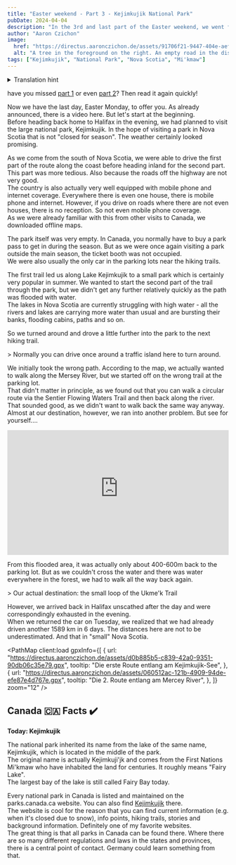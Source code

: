 ```yaml
---
title: "Easter weekend - Part 3 - Kejimkujik National Park"
pubDate: 2024-04-04
description: "In the 3rd and last part of the Easter weekend, we went for a walk in Kejimkujik National Park. The park was empty and we had the hiking trails almost to ourselves. But see for yourself."
author: "Aaron Czichon"
image:
  href: "https://directus.aaronczichon.de/assets/91706f21-9447-404e-aef8-912e014f93df.jpg?quality=70&width=1600"
  alt: "A tree in the foreground on the right. An empty road in the distance and a meadow in front of it."
tags: ["Kejimkujik", "National Park", "Nova Scotia", "Mi'kmaw"]
---
```



<details>
  <summary>Translation hint</summary>
  We implemented the English version of this blog for you in June. We will publish
  all new blog entries also in English. Every entry before Jun 24th 2024 is automatically
  translated through DeepL. So please apologize if the translation is not perfect.
  If you want to read the original German entry, please switch to the German version
  of our blog.
</details>

have you missed [part 1](https://canada.aaronczichon.de/blog/05-good-friday/) or even [part 2](https://canada.aaronczichon.de/blog/06-eastern-part-2/)? Then read it again quickly!

Now we have the last day, Easter Monday, to offer you. As already announced, there is a video here. But let's start at the beginning.  
Before heading back home to Halifax in the evening, we had planned to visit the large national park, Kejimkujik. In the hope of visiting a park in Nova Scotia that is not "closed for season". The weather certainly looked promising.

<DirectusImage assetId="0302a9fd-8566-4e97-a701-447092fd8740" />

As we come from the south of Nova Scotia, we were able to drive the first part of the route along the coast before heading inland for the second part. This part was more tedious. Also because the roads off the highway are not very good.  
The country is also actually very well equipped with mobile phone and internet coverage. Everywhere there is even one house, there is mobile phone and internet. However, if you drive on roads where there are not even houses, there is no reception. So not even mobile phone coverage.  
As we were already familiar with this from other visits to Canada, we downloaded offline maps.

The park itself was very empty. In Canada, you normally have to buy a park pass to get in during the season. But as we were once again visiting a park outside the main season, the ticket booth was not occupied.  
We were also usually the only car in the parking lots near the hiking trails.

<DirectusImage assetId="40f8769c-1bba-471f-b5a6-2e6a43a5acc1" />

The first trail led us along Lake Kejimkujik to a small park which is certainly very popular in summer. We wanted to start the second part of the trail through the park, but we didn't get any further relatively quickly as the path was flooded with water.  
The lakes in Nova Scotia are currently struggling with high water - all the rivers and lakes are carrying more water than usual and are bursting their banks, flooding cabins, paths and so on.

<DirectusImage assetId="f17e1e7a-1425-4638-9f38-e2dc0625916e" />
<DirectusImage assetId="0ad3319e-8d3d-44e3-b22e-bc41d94f65fd" />

So we turned around and drove a little further into the park to the next hiking trail.

<DirectusImage assetId="07599f64-bd9e-4c78-a79c-a4831578237b" />> Normally you
can drive once around a traffic island here to turn around.

We initially took the wrong path. According to the map, we actually wanted to walk along the Mersey River, but we started off on the wrong trail at the parking lot.  
That didn't matter in principle, as we found out that you can walk a circular route via the Sentier Flowing Waters Trail and then back along the river. That sounded good, as we didn't want to walk back the same way anyway.  
Almost at our destination, however, we ran into another problem. But see for yourself....

<div style="position: relative; padding-top: 56.25%;">
  <iframe
    src="https://customer-rnx58v5rm01lsk0m.cloudflarestream.com/26fdb9da57566624e1feac7b879f4376/iframe?poster=https%3A%2F%2Fcustomer-rnx58v5rm01lsk0m.cloudflarestream.com%2F26fdb9da57566624e1feac7b879f4376%2Fthumbnails%2Fthumbnail.jpg%3Ftime%3D%26height%3D600"
    loading="lazy"
    style="border: none; position: absolute; top: 0; left: 0; height: 100%; width: 100%;"
    allow="accelerometer; gyroscope; autoplay; encrypted-media; picture-in-picture;"
    allowfullscreen="true"
  ></iframe>
</div>

From this flooded area, it was actually only about 400-600m back to the parking lot. But as we couldn't cross the water and there was water everywhere in the forest, we had to walk all the way back again.

<DirectusImage assetId="44509a0c-6ba5-4b05-b0cf-e6bba9cc4beb" />> Our actual
destination: the small loop of the Ukme'k Trail

However, we arrived back in Halifax unscathed after the day and were correspondingly exhausted in the evening.  
When we returned the car on Tuesday, we realized that we had already driven another 1589 km in 6 days. The distances here are not to be underestimated. And that in "small" Nova Scotia.

<PathMap
  client:load
  gpxInfo={[
    {
      url: "https://directus.aaronczichon.de/assets/d0b885b5-c839-42a0-9351-90db06c35e79.gpx",
      tooltip: "Die erste Route entlang am Kejimkujik-See",
    },
    {
      url: "https://directus.aaronczichon.de/assets/060512ac-121b-4909-94de-efe87e4d767e.gpx",
      tooltip: "Die 2. Route entlang am Mercey River",
    },
  ]}
  zoom="12"
/>

## Canada 🇨🇦 Facts ✔️

**Today: Kejimkujik**

The national park inherited its name from the lake of the same name, Kejimkujik, which is located in the middle of the park.  
The original name is actually Kejimkuji'jk and comes from the First Nations Mi'kmaw who have inhabited the land for centuries. It roughly means "Fairy Lake".  
The largest bay of the lake is still called Fairy Bay today.

Every national park in Canada is listed and maintained on the parks.canada.ca website. You can also find [Kejimkujik](https://parks.canada.ca/pn-np/ns/kejimkujik) there.  
The website is cool for the reason that you can find current information (e.g. when it's closed due to snow), info points, hiking trails, stories and background information. Definitely one of my favorite websites.  
The great thing is that all parks in Canada can be found there. Where there are so many different regulations and laws in the states and provinces, there is a central point of contact. Germany could learn something from that.

<DirectusImage assetId="2a5735ad-02b8-4d50-b434-add7effccf73" />
